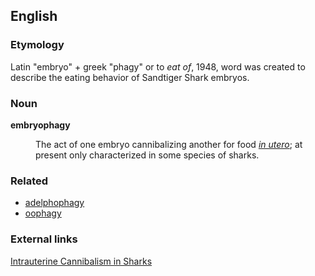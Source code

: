==English==

===Etymology===

Latin "embryo" + greek "phagy" or to ''eat of'', 1948, word was created to describe the eating behavior of Sandtiger Shark embryos.

===Noun===
'''embryophagy'''
: The act of one embryo cannibalizing another for food ''[[in utero]]''; at present only characterized in some species of sharks.

===Related===
* [[adelphophagy]]
* [[oophagy]]

===External links===
[http://www.elasmo-research.org/education/topics/lh_intrauterine_cannibalism.htm Intrauterine Cannibalism in Sharks]